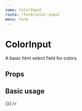 ```yaml
---
name: ColorInput
route: /form/color-input
menu: Form
---
```



# ColorInput

A basic html select field for colors.

## Props

<Props of={ColorInput} />

## Basic usage

<Playground>
  <form>
    <ColorInput
      label={'Color picker'}
      name={'primaryColor'}
      color={'red'}
      onChange={() => {}}
    />
  </form>
</Playground>
